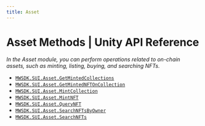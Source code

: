 ```yaml
---
title: Asset
---
```


# Asset Methods | Unity API Reference
*In the Asset module, you can perform operations related to on-chain assets, such as minting, listing, buying, and searching NFTs.*

- [`MWSDK.SUI.Asset.GetMintedCollections`](/api-reference/unity/sui/asset/GetMintedCollections)
- [`MWSDK.SUI.Asset.GetMintedNFTOnCollection`](/api-reference/unity/sui/asset/GetMintedNFTOnCollection)
- [`MWSDK.SUI.Asset.MintCollection`](/api-reference/unity/sui/asset/MintCollection)
- [`MWSDK.SUI.Asset.MintNFT`](/api-reference/unity/sui/asset/MintNFT)
- [`MWSDK.SUI.Asset.QueryNFT`](/api-reference/unity/sui/asset/QueryNFT)
- [`MWSDK.SUI.Asset.SearchNFTsByOwner`](/api-reference/unity/sui/asset/SearchNFTsByOwner)
- [`MWSDK.SUI.Asset.SearchNFTs`](/api-reference/unity/sui/asset/SearchNFTs)